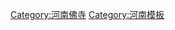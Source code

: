 {{Navbox
|navbar =plain
|name  = 中原名刹
|title =[[中原]][[佛寺|名刹]]
|titlestyle = background:#FFD700; color:Sienna;
|state = {{{state<includeonly>|collapsed</includeonly>}}}
| image     = [[File:Dharma Wheel.svg|25px]] 
|list1 = <div>
[[洛阳]][[白马寺]]&nbsp;&nbsp;&nbsp;• 
[[登封]][[少林寺]]&nbsp;&nbsp;&nbsp;• 
[[开封]][[大相国寺]]&nbsp;&nbsp;&nbsp;• 
[[汝州]][[风穴寺]]&nbsp;&nbsp;&nbsp;• 
[[淅川]][[香严寺 (淅川县)|香严寺]]
</div>
}}<noinclude>
[[Category:河南佛寺]]
[[Category:河南模板]]
</noinclude>